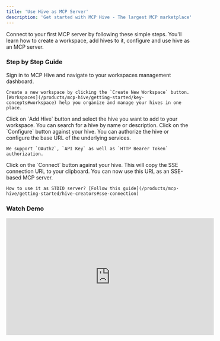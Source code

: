```yaml
---
title: 'Use Hive as MCP Server'
description: 'Get started with MCP Hive - The largest MCP marketplace'
---
```


Connect to your first MCP server by following these simple steps. You'll learn how to create a workspace, add hives to it, configure and use hive as an MCP server.

### Step by Step Guide
<Steps>
  <Step title="Create a Workspace">
    Sign in to MCP Hive and navigate to your workspaces management dashboard. 
    
    Create a new workspace by clicking the `Create New Workspace` button. [Workspaces](/products/mcp-hive/getting-started/key-concepts#workspace) help you organize and manage your hives in one place.
  </Step>
  
  <Step title="Add Hives">
    Click on `Add Hive` button and select the hive you want to add to your workspace. You can search for a hive by name or description.
  </Step>
  
  <Step title="Configure Authorization">
    Click on the `Configure` button against your hive. You can authorize the hive or configure the base URL of the underlying services.

    We support `OAuth2`, `API Key` as well as `HTTP Bearer Token` authorization.
  </Step>
  
  <Step title="Connect to MCP Server">
    Click on the `Connect` button against your hive. This will copy the SSE connection URL to your clipboard. You can now use this URL as an SSE-based MCP server.

    How to use it as STDIO server? [Follow this guide](/products/mcp-hive/getting-started/hive-creators#sse-connection)
  </Step>
</Steps>

### Watch Demo
<iframe
  width="560"
  height="315"
  src="https://www.youtube.com/embed/pnyUEO6OjxY"
  title="MCP Hive Demo"
  frameborder="0"
  allow="accelerometer; autoplay; clipboard-write; encrypted-media; gyroscope; picture-in-picture"
  allowfullscreen
></iframe>